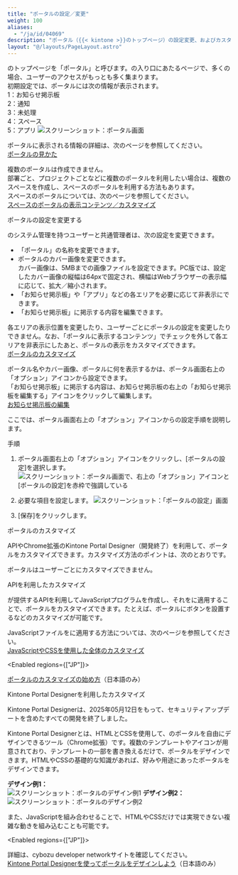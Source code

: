 ```yaml
---
title: "ポータルの設定／変更"
weight: 100
aliases:
  - "/ja/id/04069"
description: "ポータル（{{< kintone >}}のトップページ）の設定変更、およびカスタマイズについて説明しています。"
layout: "@/layouts/PageLayout.astro"
---
```




<Kintone />のトップページを「ポータル」と呼びます。<Kintone />の入り口にあたるページで、多くの場合、ユーザーのアクセスがもっとも多く集まります。  
初期設定では、ポータルには次の情報が表示されます。  
1：お知らせ掲示板  
2：通知  
3：未処理  
4：スペース  
5：アプリ
<Img src="/k/kintone/img-ja/customize_portal_img04.png" alt="スクリーンショット：ポータル画面" />

ポータルに表示される情報の詳細は、次のページを参照してください。  
[ポータルの見かた](/k/ja/id/040687.html)

<Note>

複数のポータルは作成できません。  
部署ごと、プロジェクトごとなどに複数のポータルを利用したい場合は、複数のスペースを作成し、スペースのポータルを利用する方法もあります。  
スペースのポータルについては、次のページを参照してください。  
[スペースのポータルの表示コンテンツ／カスタマイズ](/k/ja/id/040697.html)

</Note>

<Heading id="portal_customize_portal_20">ポータルの設定を変更する</Heading>

<Kintone />のシステム管理を持つユーザーと<Slash />共通管理者は、次の設定を変更できます。

* 「ポータル」の名称を変更できます。
* ポータルのカバー画像を変更できます。  
  カバー画像は、5MBまでの画像ファイルを設定できます。PC版では、設定したカバー画像の縦幅は64pxで固定され、横幅はWebブラウザーの表示幅に応じて、拡大／縮小されます。
* 「お知らせ掲示板」や「アプリ」などの各エリアを必要に応じて非表示にできます。
* 「お知らせ掲示板」に掲示する内容を編集できます。

<Note>

各エリアの表示位置を変更したり、ユーザーごとにポータルの設定を変更したりできません。なお、「ポータルに表示するコンテンツ」でチェックを外して各エリアを非表示にしたあと、ポータルの表示をカスタマイズできます。  
[ポータルのカスタマイズ](#portal_customize_portal_30)

</Note>

ポータル名やカバー画像、ポータルに何を表示するかは、ポータル画面右上の「オプション」アイコンから設定できます。  
「お知らせ掲示板」に掲示する内容は、お知らせ掲示板の右上の「お知らせ掲示板を編集する」アイコンをクリックして編集します。  
[お知らせ掲示板の編集](/k/ja/id/04070.html)

ここでは、ポータル画面右上の「オプション」アイコンからの設定手順を説明します。

<Heading level={3} id="portal_customize_portal_2010">手順</Heading>

1. ポータル画面右上の「オプション」アイコンをクリックし、[ポータルの設定]を選択します。
   <Img src="/k/kintone/img-ja/customize_portal_img05.png" alt="スクリーンショット：ポータル画面で、右上の「オプション」アイコンと[ポータルの設定]を赤枠で強調している" />

1. 必要な項目を設定します。
   <Img src="/k/kintone/img-ja/customize_portal_img03.png" alt="スクリーンショット：「ポータルの設定」画面" />

1. [保存]をクリックします。

<Heading id="portal_customize_portal_30">ポータルのカスタマイズ</Heading>

APIやChrome拡張のKintone Portal Designer（開発終了）を利用して、ポータルをカスタマイズできます。カスタマイズ方法のポイントは、次のとおりです。

<Note>

ポータルはユーザーごとにカスタマイズできません。

</Note>

<Heading level={3} id="portal_customize_portal_3020">APIを利用したカスタマイズ</Heading>

<Kintone />が提供するAPIを利用してJavaScriptプログラムを作成し、それを<Kintone />に適用することで、ポータルをカスタマイズできます。たとえば、ポータルにボタンを設置するなどのカスタマイズが可能です。

JavaScriptファイルを<Kintone />に適用する方法については、次のページを参照してください。  
[JavaScriptやCSSを使用した<Kintone />全体のカスタマイズ](/k/ja/id/04042.html)

<Enabled regions={["JP"]}>
<Reference>

[<Kintone />ポータルのカスタマイズの始め方](https://cybozu.dev/ja/id/8233def99c744d831f48967d/)（日本語のみ）
</Reference>

</Enabled>

<Heading level={3} id="portal_customize_portal_3010">Kintone Portal Designerを利用したカスタマイズ</Heading>

<Warning>

Kintone Portal Designerは、2025年05月12日をもって、セキュリティアップデートを含めたすべての開発を終了しました。

</Warning>

Kintone Portal Designerとは、HTMLとCSSを使用して、<Kintone />のポータルを自由にデザインできるツール（Chrome拡張）です。複数のテンプレートやアイコンが用意されており、テンプレートの一部を書き換えるだけで、ポータルをデザインできます。HTMLやCSSの基礎的な知識があれば、好みや用途にあったポータルをデザインできます。

**デザイン例1：**  
<Img src="/k/kintone/img-ja/customize_portal_img01.jpg" alt="スクリーンショット：ポータルのデザイン例1" />
**デザイン例2：**  
<Img src="/k/kintone/img-ja/customize_portal_img02.jpg" alt="スクリーンショット：ポータルのデザイン例2" />

また、JavaScriptを組み合わせることで、HTMLやCSSだけでは実現できない複雑な動きを組み込むことも可能です。

<Enabled regions={["JP"]}>

詳細は、cybozu developer networkサイトを確認してください。  
[Kintone Portal Designerを使ってポータルをデザインしよう](https://cybozu.dev/ja/id/6c258316d27e75112db5de3f/)（日本語のみ）

</Enabled>

